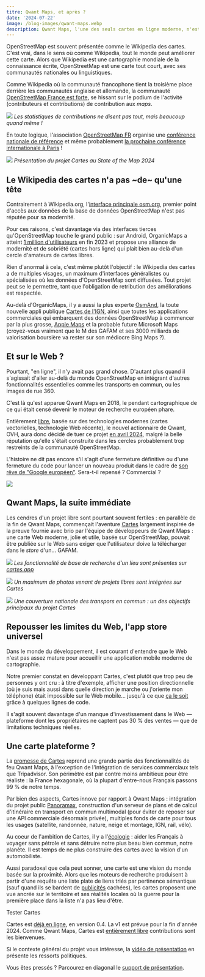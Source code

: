```yaml
---
titre: Qwant Maps, et après ?
date: '2024-07-22'
image: /blog-images/qwant-maps.webp
description: Qwant Maps, l'une des seuls cartes en ligne moderne, n'est plus. Heureusement, la relève est là.
---
```



OpenStreetMap est souvent présentée comme le Wikipedia des cartes. C'est vrai, dans le sens où comme Wikipedia, tout le monde peut améliorer cette carte. Alors que Wikipedia est une cartographie mondiale de la connaissance écrite, OpenStreetMap est une carte tout court, avec ses communautés nationales ou linguistiques.

Comme Wikipedia où la communauté francophone tient la troisième place derrière les communautés anglaise et allemande, la communauté [OpenStreetMap France est forte](https://osmstats.neis-one.org/?item=countries), se hissant sur le podium de l'activité (contributeurs et contributions) de contribution aux _maps_.

![](/blog-images/top-pays-osm.png)
_Les statistiques de contributions ne disent pas tout, mais beaucoup quand même !_

En toute logique, l'association [OpenStreetMap FR](https://www.openstreetmap.fr) organise une [conférence nationale de référence](https://sotm2024.openstreetmap.fr) et même probablement [la prochaine conférence internationale à Paris](https://forum.openstreetmap.fr/t/sotm-monde-a-paris-2025/25394) !

![](/blog-images/prez-cartes-sotm2024.png)
_Présentation du projet Cartes au State of the Map 2024_

## Le Wikipedia des cartes n'a pas ~de~ qu'une tête

Contrairement à Wikipedia.org, l'[interface principale osm.org](https://osm.org), premier point d'accès aux données de la base de données OpenStreetMap n'est pas réputée pour sa modernité.

Pour ces raisons, c'est davantage via des interfaces tierces qu'OpenStreetMap touche le grand public : sur Android, OrganicMaps a atteint [1 million d'utilisateurs](https://organicmaps.app/news/2023-12-23/in-2023-organic-maps-got-its-first-million-users) en fin 2023 et propose une alliance de modernité et de sobriété (cartes hors ligne) qui plait bien au-delà d'un cercle d'amateurs de cartes libres.

Rien d'anormal à cela, c'est même plutôt l'objectif : le Wikipedia des cartes a de multiples visages, un maximum d'interfaces généralistes ou spécialisées où les données d'OpenStreetMap sont diffusées. Tout projet peut se le permettre, tant que l'obligation de retribution des améliorations est respectée.

Au-delà d'OrganicMaps, il y a aussi la plus experte [OsmAnd](https://osmand.net), la toute nouvelle appli publique [Cartes de l'IGN](https://www.ign.fr/telechargez-application-cartographique-cartes-ign), ainsi que toutes les applications commerciales qui embarquent des données OpenStreetMap à commencer par la plus grosse, [Apple Maps](https://news.ycombinator.com/item?id=26084008) et la probable future Microsoft Maps (croyez-vous vraiment que le M des GAFAM et ses 3000 milliards de valorisation boursière va rester sur son médiocre Bing Maps ?).

## Et sur le Web ?

Pourtant, "en ligne", il n'y avait pas grand chose. D'autant plus quand il s'agissait d'aller au-delà du monde OpenStreetMap en intégrant d'autres fonctionnalités essentielles comme les transports en commun, ou les images de rue 360.

C'est là qu'est apparue Qwant Maps en 2018, le pendant cartographique de ce qui était censé devenir le moteur de recherche européen phare.

Entièrement [libre](https://github.com/Qwant/erdapfel), basée sur des technologies modernes (cartes vectorielles, technologie Web récente), le nouvel actionnaire de Qwant, OVH, aura donc décidé de tuer ce projet [en avril 2024](https://forum.openstreetmap.fr/t/fin-de-qwant-maps/22762/15?u=maelito2000), malgré la belle réputation qu'elle s'était construite dans les cercles probablement trop restreints de la communauté OpenStreetMap.

L'histoire ne dit pas encore s'il s'agit d'une fermeture définitive ou d'une fermeture du code pour lancer un nouveau produit dans le cadre de [son rêve de "Google européen"](https://www.frandroid.com/produits-android/console/cloud-gaming/1660871_ovh-shadow-et-qwant-pourraient-sallier-pour-creer-un-google-europeen). Sera-t-il repensé ? Commercial ?

![](/blog-images/qwant-maps.png)

## Qwant Maps, la suite immédiate

Les cendres d'un projet libre sont pourtant souvent fertiles : en parallèle de la fin de Qwant Maps, commençait l'aventure [Cartes](/) largement inspirée de la preuve fournie avec brio par l'équipe de développeurs de Qwant Maps : une carte Web moderne, jolie et utile, basée sur OpenStreetMap, pouvait être publiée sur le Web sans exiger que l'utilisateur doive la télécharger dans le _store_ d'un... GAFAM.

![](/blog-images/boulangerie-dina-cartes.png)
_Les fonctionnalité de base de recherche d'un lieu sont présentes sur [cartes.app](https://cartes.app)_

![](/blog-images/cartes-minou.png)
_Un maximum de photos venant de projets libres sont intégrées sur Cartes_

![](/blog-images/cartes-bus-saint-malo.png)
_Une couverture nationale des transpors en commun : un des objectifs principaux du projet Cartes_

## Repousser les limites du Web, l'app store universel

Dans le monde du développement, il est courant d'entendre que le Web n'est pas assez mature pour accueillir une application mobile moderne de cartographie.

Notre premier constat en développant Cartes, c'est plutôt que trop peu de personnes y ont cru : à titre d'exemple, afficher une position directionnelle (où je suis mais aussi dans quelle direction je marche ou j'oriente mon téléphone) était impossible sur le Web mobile... jusqu'à ce que [ça le soit](https://cartes.app/boussole) grâce à quelques lignes de code.

Il s'agit souvent davantage d'un manque d'investissement dans le Web — plateforme dont les propriétaires ne captent pas 30 % des ventes — que de limitations techniques réelles.

## Une carte plateforme ?

La [promesse de Cartes](https://cartes.app/presentation) reprend une grande partie des fonctionnalités de feu Qwant Maps, à l'exception de l'intégration de services commerciaux tels que Tripadvisor. Son périmètre est par contre moins ambitieux pour être réaliste : la France hexagonale, où la plupart d'entre-nous Français passons 99 % de notre temps.

Par bien des aspects, Cartes innove par rapport à Qwant Maps : intégration du projet public [Panoramax](https://panoramax.fr), construction d'un serveur de plans et de calcul d'itinéraire en transport en commun multimodal (pour éviter de reposer sur une API commerciale désormais privée), multiples fonds de carte pour tous les usages (satellite, randonnée, nature, neige et montage, IGN, rail, vélo).

Au coeur de l'ambition de Cartes, il y a l'[écologie](/blog/un-beau-voyage) : aider les Français à voyager sans pétrole et sans détruire notre plus beau bien commun, notre planète. Il est temps de ne plus construire des cartes avec la vision d'un automobiliste.

Aussi paradoxal que cela peut sonner, une carte est une vision du monde basée sur la proximité. Alors que les moteurs de recherche produisent à partir d'une requête une liste plate de liens triés par pertinence sémantique (sauf quand ils se bardent de [publicités](https://cartes.app/blog/maps-cartes) cachées), les cartes proposent une vue ancrée sur le territoire et ses réalités locales où la guerre pour la première place dans la liste n'a pas lieu d'être.

<CTA>Tester Cartes</CTA>

Cartes est [déjà en ligne](https://cartes.app), en version 0.4. La v1 est prévue pour la fin d'année 2024. Comme Qwant Maps, Cartes est [entièrement libre](https://laem/cartes) contributions sont les bienvenues.

Si le contexte général du projet vous intéresse, la [vidéo de présentation](https://peertube.openstreetmap.fr/w/oJwaAP1PbeLsK2zywTzLga) en présente les ressorts politiques.

Vous êtes pressés ? Parcourez en diagonal le [support de présentation](/prez).
